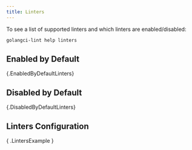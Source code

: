 ```yaml
---
title: Linters
---
```



To see a list of supported linters and which linters are enabled/disabled:

```sh
golangci-lint help linters
```

## Enabled by Default

{.EnabledByDefaultLinters}

## Disabled by Default

{.DisabledByDefaultLinters}

## Linters Configuration

{ .LintersExample }
